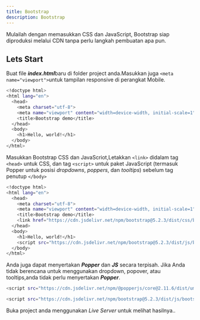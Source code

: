 ```yaml
---
title: Bootstrap
description: Bootstrap
---
```


Mulailah dengan memasukkan CSS dan JavaScript, Bootstrap siap diproduksi melalui CDN tanpa perlu langkah pembuatan apa pun.
## Lets Start
Buat file ***index.html***baru di folder project anda.Masukkan juga ```<meta name="viewport">```untuk tampilan responsive di perangkat Mobile.
```sh
<!doctype html>
<html lang="en">
  <head>
    <meta charset="utf-8">
    <meta name="viewport" content="width=device-width, initial-scale=1">
    <title>Bootstrap demo</title>
  </head>
  <body>
    <h1>Hello, world!</h1>
  </body>
</html>
```
Masukkan Bootstrap CSS dan JavaScriot,Letakkan ```<link>``` didalam tag ```<head>``` untuk CSS, dan tag ```<script>``` untuk paket JavaScript (termasuk Popper untuk posisi *dropdowns*, *poppers*, dan *tooltips*) sebelum tag penutup ```</body>```
```sh
<!doctype html>
<html lang="en">
  <head>
    <meta charset="utf-8">
    <meta name="viewport" content="width=device-width, initial-scale=1">
    <title>Bootstrap demo</title>
    <link href="https://cdn.jsdelivr.net/npm/bootstrap@5.2.3/dist/css/bootstrap.min.css" rel="stylesheet" integrity="sha384-rbsA2VBKQhggwzxH7pPCaAqO46MgnOM80zW1RWuH61DGLwZJEdK2Kadq2F9CUG65" crossorigin="anonymous">
  </head>
  <body>
    <h1>Hello, world!</h1>
    <script src="https://cdn.jsdelivr.net/npm/bootstrap@5.2.3/dist/js/bootstrap.bundle.min.js" integrity="sha384-kenU1KFdBIe4zVF0s0G1M5b4hcpxyD9F7jL+jjXkk+Q2h455rYXK/7HAuoJl+0I4" crossorigin="anonymous"></script>
  </body>
</html>
```

Anda juga dapat menyertakan ***Popper*** dan ***JS*** secara terpisah. Jika Anda tidak berencana untuk menggunakan dropdown, popover, atau tooltips,anda tidak perlu menyertakan ***Popper***.
```sh
<script src="https://cdn.jsdelivr.net/npm/@popperjs/core@2.11.6/dist/umd/popper.min.js" integrity="sha384-oBqDVmMz9ATKxIep9tiCxS/Z9fNfEXiDAYTujMAeBAsjFuCZSmKbSSUnQlmh/jp3" crossorigin="anonymous"></script>

<script src="https://cdn.jsdelivr.net/npm/bootstrap@5.2.3/dist/js/bootstrap.min.js" integrity="sha384-cuYeSxntonz0PPNlHhBs68uyIAVpIIOZZ5JqeqvYYIcEL727kskC66kF92t6Xl2V" crossorigin="anonymous"></script>
```
Buka project anda menggunakan *Live Server* untuk melihat hasilnya..

